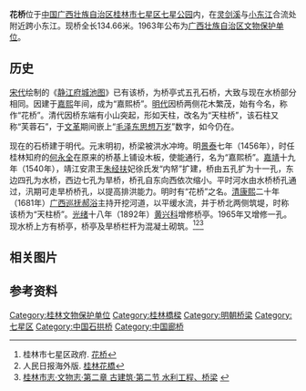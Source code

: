 {{coord|25.277|N|110.3041|E|display=title|scale:10000}}
{{文物保护单位
| 级别 = 省级
| 省区市 = 广西壮族自治区
| 图片 = [[File:Guilin_Hua_Qiao_2012.09.28_16-53-49.jpg|180px]]
| 名称 = 花桥
| 编号 = 
| 分类 = 古建筑
| 时代 = [[明朝|明]]
| 所在 = [[桂林市|桂林市]][[七星区|七星区]]
| 登录 = 1963年2月26日 
}}
<mapframe latitude="25.277" longitude="110.3041" zoom="16" width="280" height="300" align="right" />
'''花桥'''位于[[中国|中国]][[广西壮族自治区|广西壮族自治区]][[桂林市|桂林市]][[七星区|七星区]][[七星公园|七星公园]]内，在[[灵剑溪|灵剑溪]]与[[小东江|小东江]]合流处附近跨小东江。现桥全长134.66米。1963年公布为[[广西壮族自治区文物保护单位|广西壮族自治区文物保护单位]]。

== 历史 ==

[[宋代|宋代]]绘制的《[[静江府城池图|静江府城池图]]》已有该桥，为桥亭式五孔石桥，大致与现在水桥部分相同。因建于[[嘉熙|嘉熙]]年间，成为“嘉熙桥”。[[明朝|明代]]因桥两侧花木繁茂，始有今名，称作“花桥”。清代因桥东端有小山突起，形如天柱，改名为“天柱桥”，该石柱又称“芙蓉石”，于[[文革|文革]]期间嵌上“[[毛泽东思想|毛泽东思想]][[万岁|万岁]]”数字，如今仍在。

现在的石桥建于明代。元末明初，桥梁被洪水冲垮。明[[景泰_(明朝)|景泰]]七年（1456年），时任桂林知府的[[何永全|何永全]]在原来的桥基上铺设木板，使能通行，名为“嘉熙桥”。[[嘉靖|嘉靖]]十九年（1540年），靖江安肃王[[朱经扶|朱经扶]]妃徐氏发“内帑”扩建，桥由五孔扩为十一孔，东边四孔为水桥，西边七孔为旱桥，桥孔自东向西依次缩小。平时河水由水桥桥孔通过，汛期可走旱桥桥孔，以提高排洪能力。明时有“花桥”之名。[[清朝|清]][[康熙|康熙]]二十年（1681年）[[广西巡抚|广西巡抚]][[郝浴|郝浴]]主持开挖河道，以平缓水流，并于桥北两侧筑堤，时称该桥为“天柱桥”。[[光绪|光绪]]十八年（1892年）[[黄兴科|黄兴科]]增修桥亭。1965年又增修一孔。现水桥上方有桥亭，桥亭及旱桥栏杆为混凝土砌筑。<ref>桂林市七星区政府. [http://www.eguilin.org/qixing/ShowArticle.asp?ArticleID=1049 花桥]{{dead link|date=2018年4月 |bot=InternetArchiveBot |fix-attempted=yes }}</ref><ref>人民日报海外版. [http://www.eguilin.org/qixing/ShowArticle.asp?ArticleID=1049 桂林花橋]{{dead link|date=2018年4月 |bot=InternetArchiveBot |fix-attempted=yes }}</ref><ref>[http://www.gxdqw.com/bin/mse.exe?seachword=&K=b&A=10&rec=213&run=13 桂林市志·文物志·第二章 古建筑·第二节 水利工程、桥梁] {{webarchive|url=https://web.archive.org/web/20141213105856/http://www.gxdqw.com/bin/mse.exe?seachword=&K=b&A=10&rec=213&run=13 |date=2014-12-13 }}</ref>

== 相关图片 ==

{{Gallery
|title=
|footer=
|width=300
|height=
|lines=1
|File:Guilin Hua Qiao 2012.09.28 16-56-36.jpg|
|File:Guilin Hua Qiao 2012.09.28 16-55-15.jpg|
|File:Huaqiao.JPG|
}}

==参考资料==
{{commonscat|Hua Bridge}}
{{reflist}}

{{桂林桥梁}}

{{DEFAULTSORT:hua}}
[[Category:桂林文物保护单位|Category:桂林文物保护单位]]
[[Category:桂林橋樑|Category:桂林橋樑]]
[[Category:明朝桥梁|Category:明朝桥梁]]
[[Category:七星区|Category:七星区]]
[[Category:中国石拱桥|Category:中国石拱桥]]
[[Category:中国廊桥|Category:中国廊桥]]